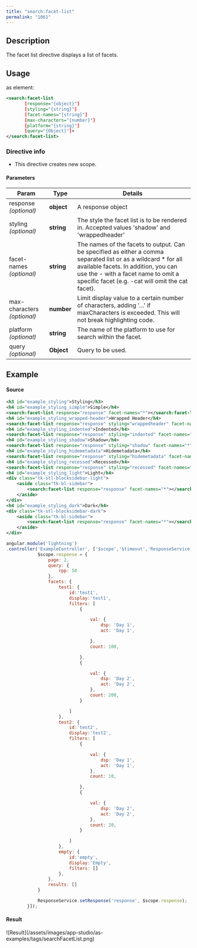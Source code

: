 ```yaml
---
title: "search:facet-list"
permalink: "1061"
---
```


## Description

The facet list directive displays a list of facets.

## Usage

as element:

```xml
<search:facet-list
       [response="{object}"]
       [styling="{string}"]
       [facet-names="{string}"]
       [max-characters="{number}"]
       [platform="{string}"]
       [query="{Object}"]>
</search:facet-list>
```

### Directive info

* This directive creates new scope.

#### Parameters

| Param | Type | Details |
| --- | --- | --- |
| response  *(optional)* | **object** | A response object |
| styling  *(optional)* | **string** | The style the facet list is to be rendered in. Accepted values 'shadow' and 'wrappedheader' |
| facet-names  *(optional)* | **string** | The names of the facets to output. Can be specified as either a comma separated list or as a wildcard * for all available facets. In addition, you can use the - with a facet name to omit a specific facet (e.g. -cat will omit the cat facet). |
| max-characters  *(optional)* | **number** | Limit display value to a certain number of characters, adding '…' if maxCharacters is exceeded. This will not break highlighting code. |
| platform  *(optional)* | **string** | The name of the platform to use for search within the facet. |
| query  *(optional)* | **Object** | Query to be used. |

## Example

#### Source

```xml
<h3 id="example_styling">Styling</h3>
<h4 id="example_styling_simple">Simple</h4>
<search:facet-list response="response" facet-names="*"></search:facet-list>
<h4 id="example_styling_wrapped-header">Wrapped Header</h4>
<search:facet-list response="response" styling="wrappedheader" facet-names="*"></search:facet-list>
<h4 id="example_styling_indented">Indented</h4>
<search:facet-list response="response" styling="indented" facet-names="*"></search:facet-list>
<h4 id="example_styling_shadow">Shadow</h4>
<search:facet-list response="response" styling="shadow" facet-names="*"></search:facet-list>
<h4 id="example_styling_hidemetadata">Hidemetadata</h4>
<search:facet-list response="response" styling="hidemetadata" facet-names="*"></search:facet-list>
<h4 id="example_styling_recessed">Recessed</h4>
<search:facet-list response="response" styling="recessed" facet-names="*"></search:facet-list>
<h4 id="example_styling_light">Light</h4>
<div class="tk-stl-blocksidebar-light">
    <aside class="tk-bl-sidebar">
        <search:facet-list response="response" facet-names="*"></search:facet-list>
    </aside>
</div>
<h4 id="example_styling_dark">Dark</h4>
<div class="tk-stl-blocksidebar-dark">
    <aside class="tk-bl-sidebar">
        <search:facet-list response="response" facet-names="*"></search:facet-list>
    </aside>
</div>
```

```js
angular.module('lightning')
.controller('ExampleController', ['$scope','$timeout','ResponseService', function($scope,$timeout,ResponseService) {
            $scope.response = {
                page: 2,
                query: {
                    rpp: 50
                },
                facets: {
                    test1: {
                        id:'test1',
                        display:'test1',
                        filters: [
                            {

                                val: {
                                    dsp: 'Day 1',
                                    act: 'Day 1',

                                },
                                count: 100,

                            },
                            {

                                val: {
                                    dsp: 'Day 2',
                                    act: 'Day 2',
                                },
                                count: 200,
                            }

                        ]
                    },
                    test2: {
                        id:'test2',
                        display:'test2',
                        filters: [
                            {

                                val: {
                                    dsp: 'Day 1',
                                    act: 'Day 1',
                                },
                                count: 10,

                            },
                            {

                                val: {
                                    dsp: 'Day 2',
                                    act: 'Day 2',
                                },
                                count: 20,
                            }

                        ]
                    },
                    empty: {
                        id:'empty',
                        display:'Empty',
                        filters: []
                    },
                },
                results: []
            }

            ResponseService.setResponse('response', $scope.response);
        }]);
```

#### Result

<Frame>![Result](/assets/images/app-studio/as-examples/tags/searchFacetList.png)</Frame>